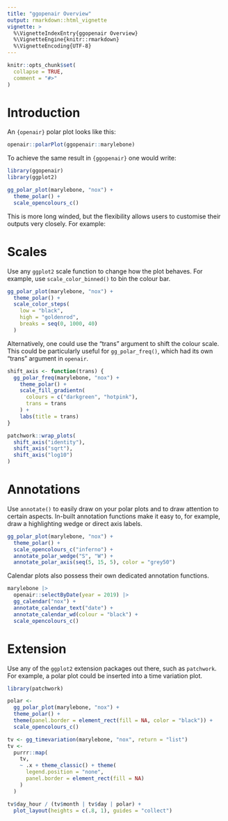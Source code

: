 ```yaml
---
title: "ggopenair Overview"
output: rmarkdown::html_vignette
vignette: >
  %\VignetteIndexEntry{ggopenair Overview}
  %\VignetteEngine{knitr::rmarkdown}
  %\VignetteEncoding{UTF-8}
---
```


```r
knitr::opts_chunk$set(
  collapse = TRUE,
  comment = "#>"
)
```

# Introduction

An `{openair}` polar plot looks like this:

```r
openair::polarPlot(ggopenair::marylebone)
```

To achieve the same result in `{ggopenair}` one would write:

```r
library(ggopenair)
library(ggplot2)

gg_polar_plot(marylebone, "nox") +
  theme_polar() +
  scale_opencolours_c()
```

This is more long winded, but the flexibility allows users to customise their outputs very closely. For example:

# Scales

Use any `ggplot2` scale function to change how the plot behaves. For example, use `scale_color_binned()` to bin the colour bar.

```r
gg_polar_plot(marylebone, "nox") +
  theme_polar() +
  scale_color_steps(
    low = "black",
    high = "goldenrod",
    breaks = seq(0, 1000, 40)
  )
```

Alternatively, one could use the "trans" argument to shift the colour scale. This could be particularly useful for `gg_polar_freq()`, which had its own "trans" argument in `openair`.

```r
shift_axis <- function(trans) {
  gg_polar_freq(marylebone, "nox") +
    theme_polar() +
    scale_fill_gradientn(
      colours = c("darkgreen", "hotpink"),
      trans = trans
    ) +
    labs(title = trans)
}

patchwork::wrap_plots(
  shift_axis("identity"),
  shift_axis("sqrt"),
  shift_axis("log10")
)
```

# Annotations

Use `annotate()` to easily draw on your polar plots and to draw attention to certain aspects. In-built annotation functions make it easy to, for example, draw a highlighting wedge or direct axis labels.

```r
gg_polar_plot(marylebone, "nox") +
  theme_polar() +
  scale_opencolours_c("inferno") +
  annotate_polar_wedge("S", "W") +
  annotate_polar_axis(seq(5, 15, 5), color = "grey50")
```

Calendar plots also possess their own dedicated annotation functions.

```r
marylebone |>
  openair::selectByDate(year = 2019) |>
  gg_calendar("nox") +
  annotate_calendar_text("date") +
  annotate_calendar_wd(colour = "black") +
  scale_opencolours_c()
```

# Extension 

Use any of the `ggplot2` extension packages out there, such as `patchwork`. For example, a polar plot could be inserted into a time variation plot.

```r
library(patchwork)

polar <-
  gg_polar_plot(marylebone, "nox") +
  theme_polar() +
  theme(panel.border = element_rect(fill = NA, color = "black")) +
  scale_opencolours_c()

tv <- gg_timevariation(marylebone, "nox", return = "list")
tv <-
  purrr::map(
    tv,
    ~ .x + theme_classic() + theme(
      legend.position = "none",
      panel.border = element_rect(fill = NA)
    )
  )

tv$day_hour / (tv$month | tv$day | polar) +
  plot_layout(heights = c(.8, 1), guides = "collect")
```

